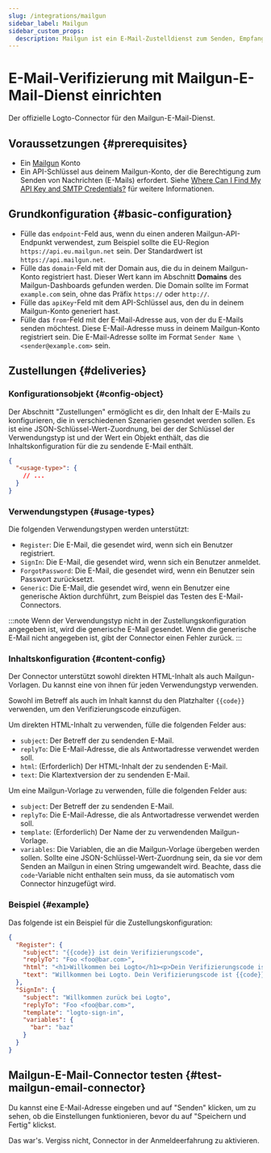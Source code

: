 ```yaml
---
slug: /integrations/mailgun
sidebar_label: Mailgun
sidebar_custom_props:
  description: Mailgun ist ein E-Mail-Zustelldienst zum Senden, Empfangen und Verfolgen von E-Mails.
---
```



# E-Mail-Verifizierung mit Mailgun-E-Mail-Dienst einrichten

Der offizielle Logto-Connector für den Mailgun-E-Mail-Dienst.

<GuideTip />

## Voraussetzungen \{#prerequisites}

- Ein [Mailgun](https://www.mailgun.com/) Konto
- Ein API-Schlüssel aus deinem Mailgun-Konto, der die Berechtigung zum Senden von Nachrichten (E-Mails) erfordert. Siehe [Where Can I Find My API Key and SMTP Credentials?](https://help.mailgun.com/hc/en-us/articles/203380100-Where-Can-I-Find-My-API-Key-and-SMTP-Credentials-) für weitere Informationen.

## Grundkonfiguration \{#basic-configuration}

- Fülle das `endpoint`-Feld aus, wenn du einen anderen Mailgun-API-Endpunkt verwendest, zum Beispiel sollte die EU-Region `https://api.eu.mailgun.net` sein. Der Standardwert ist `https://api.mailgun.net`.
- Fülle das `domain`-Feld mit der Domain aus, die du in deinem Mailgun-Konto registriert hast. Dieser Wert kann im Abschnitt **Domains** des Mailgun-Dashboards gefunden werden. Die Domain sollte im Format `example.com` sein, ohne das Präfix `https://` oder `http://`.
- Fülle das `apiKey`-Feld mit dem API-Schlüssel aus, den du in deinem Mailgun-Konto generiert hast.
- Fülle das `from`-Feld mit der E-Mail-Adresse aus, von der du E-Mails senden möchtest. Diese E-Mail-Adresse muss in deinem Mailgun-Konto registriert sein. Die E-Mail-Adresse sollte im Format `Sender Name \<sender@example.com>` sein.

## Zustellungen \{#deliveries}

### Konfigurationsobjekt \{#config-object}

Der Abschnitt "Zustellungen" ermöglicht es dir, den Inhalt der E-Mails zu konfigurieren, die in verschiedenen Szenarien gesendet werden sollen. Es ist eine JSON-Schlüssel-Wert-Zuordnung, bei der der Schlüssel der Verwendungstyp ist und der Wert ein Objekt enthält, das die Inhaltskonfiguration für die zu sendende E-Mail enthält.

```json
{
  "<usage-type>": {
    // ...
  }
}
```

### Verwendungstypen \{#usage-types}

Die folgenden Verwendungstypen werden unterstützt:

- `Register`: Die E-Mail, die gesendet wird, wenn sich ein Benutzer registriert.
- `SignIn`: Die E-Mail, die gesendet wird, wenn sich ein Benutzer anmeldet.
- `ForgotPassword`: Die E-Mail, die gesendet wird, wenn ein Benutzer sein Passwort zurücksetzt.
- `Generic`: Die E-Mail, die gesendet wird, wenn ein Benutzer eine generische Aktion durchführt, zum Beispiel das Testen des E-Mail-Connectors.

:::note
Wenn der Verwendungstyp nicht in der Zustellungskonfiguration angegeben ist, wird die generische E-Mail gesendet. Wenn die generische E-Mail nicht angegeben ist, gibt der Connector einen Fehler zurück.
:::

### Inhaltskonfiguration \{#content-config}

Der Connector unterstützt sowohl direkten HTML-Inhalt als auch Mailgun-Vorlagen. Du kannst eine von ihnen für jeden Verwendungstyp verwenden.

Sowohl im Betreff als auch im Inhalt kannst du den Platzhalter `{{code}}` verwenden, um den Verifizierungscode einzufügen.

Um direkten HTML-Inhalt zu verwenden, fülle die folgenden Felder aus:

- `subject`: Der Betreff der zu sendenden E-Mail.
- `replyTo`: Die E-Mail-Adresse, die als Antwortadresse verwendet werden soll.
- `html`: (Erforderlich) Der HTML-Inhalt der zu sendenden E-Mail.
- `text`: Die Klartextversion der zu sendenden E-Mail.

Um eine Mailgun-Vorlage zu verwenden, fülle die folgenden Felder aus:

- `subject`: Der Betreff der zu sendenden E-Mail.
- `replyTo`: Die E-Mail-Adresse, die als Antwortadresse verwendet werden soll.
- `template`: (Erforderlich) Der Name der zu verwendenden Mailgun-Vorlage.
- `variables`: Die Variablen, die an die Mailgun-Vorlage übergeben werden sollen. Sollte eine JSON-Schlüssel-Wert-Zuordnung sein, da sie vor dem Senden an Mailgun in einen String umgewandelt wird. Beachte, dass die `code`-Variable nicht enthalten sein muss, da sie automatisch vom Connector hinzugefügt wird.

### Beispiel \{#example}

Das folgende ist ein Beispiel für die Zustellungskonfiguration:

```json
{
  "Register": {
    "subject": "{{code}} ist dein Verifizierungscode",
    "replyTo": "Foo <foo@bar.com>",
    "html": "<h1>Willkommen bei Logto</h1><p>Dein Verifizierungscode ist {{code}}.</p>",
    "text": "Willkommen bei Logto. Dein Verifizierungscode ist {{code}}."
  },
  "SignIn": {
    "subject": "Willkommen zurück bei Logto",
    "replyTo": "Foo <foo@bar.com>",
    "template": "logto-sign-in",
    "variables": {
      "bar": "baz"
    }
  }
}
```

## Mailgun-E-Mail-Connector testen \{#test-mailgun-email-connector}

Du kannst eine E-Mail-Adresse eingeben und auf "Senden" klicken, um zu sehen, ob die Einstellungen funktionieren, bevor du auf "Speichern und Fertig" klickst.

Das war's. Vergiss nicht, <MainSiteUrl href="/connectors/email-connectors/#enable-email-address-for-end-user-flows">Connector in der Anmeldeerfahrung zu aktivieren</MainSiteUrl>.
